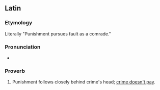 ==Latin==

===Etymology===
Literally "Punishment pursues fault as a comrade."

===Pronunciation===
* {{la-IPA}}

===Proverb===
{{head|la|proverb|head={{l|la|culpa|culpam}} {{l|la|poena}} {{l|la|premō|premit}} {{l|la|comes}}}}

# Punishment follows closely behind crime's head; [[crime doesn't pay]].